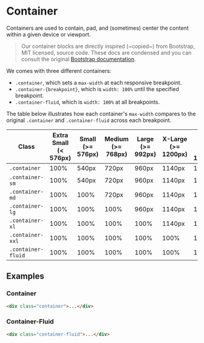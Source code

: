 
<Meta of={ContainerStories} />

# Container

Containers are used to contain, pad, and (sometimes) center the content within a given device or viewport.

> Our container blocks are directly inspired (~copied~) from Bootstrap,
> MIT licensed, source code. These docs are condensed and you can consult
> the original [Bootstrap documentation](https://getbootstrap.com/docs/5.3/layout/containers/).

We comes with three different containers:

- `.container`, which sets a `max-width` at each responsive breakpoint.
- `.container-{breakpoint}`, which is `width: 100%` until the specified breakpoint.
- `.container-fluid`, which is `width: 100%` at all breakpoints.

The table below illustrates how each container's `max-width` compares to the original `.container` and `.container-fluid` across each breakpoint.

| Class              | Extra Small (< 576px) | Small (>= 576px) | Medium (>= 768px)  | Large (>= 992px) | X-Large (>= 1200px) | XX-Large (>= 1400px) |
| ------------------ | --------------------- | ---------------- | ------------------ | ---------------- | ------------------- | -------------------- |
| `.container`       | 100%                  | 540px            | 720px              | 960px            | 1140px              | 1320px               |
| `.container-sm`    | 100%                  | 540px            | 720px              | 960px            | 1140px              | 1320px               |
| `.container-md`    | 100%                  | 100%             | 720px              | 960px            | 1140px              | 1320px               |
| `.container-lg`    | 100%                  | 100%             | 100%               | 960px            | 1140px              | 1320px               |
| `.container-xl`    | 100%                  | 100%             | 100%               | 100%             | 1140px              | 1320px               |
| `.container-xxl`   | 100%                  | 100%             | 100%               | 100%             | 100%                | 1320px               |
| `.container-fluid` | 100%                  | 100%             | 100%               | 100%             | 100%                | 100%                 |


## Examples

### Container

<Canvas>
  <Story of={ContainerStories.Container} />
</Canvas>

```html
<div class="container">...</div>
```

### Container-Fluid

<Canvas>
  <Story of={ContainerStories.Fluid} />
</Canvas>

```html
<div class="container-fluid">...</div>
```
